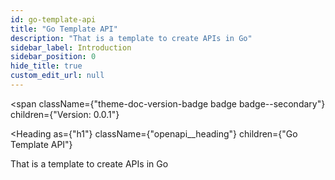```yaml
---
id: go-template-api
title: "Go Template API"
description: "That is a template to create APIs in Go"
sidebar_label: Introduction
sidebar_position: 0
hide_title: true
custom_edit_url: null
---
```



<span
  className={"theme-doc-version-badge badge badge--secondary"}
  children={"Version: 0.0.1"}
>
</span>

<Heading
  as={"h1"}
  className={"openapi__heading"}
  children={"Go Template API"}
>
</Heading>



That is a template to create APIs in Go


      